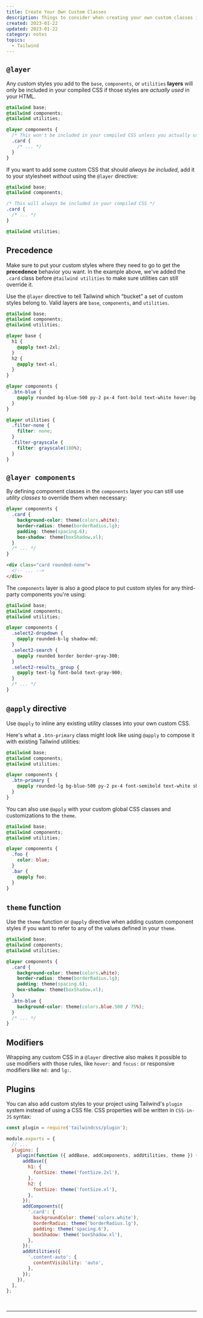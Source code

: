 ```yaml
---
title: Create Your Own Custom Classes
description: Things to consider when creating your own custom classes in Tailwind CSS.
created: 2023-01-22
updated: 2023-01-22
category: notes
topics:
  - Tailwind
---
```


## `@layer`

Any custom styles you add to the `base`, `components`, or `utilities` **layers** will only be included in your compiled CSS if those styles are _actually used_ in your HTML.

```css /@layer/ title="global.css"
@tailwind base;
@tailwind components;
@tailwind utilities;

@layer components {
  /* This won't be included in your compiled CSS unless you actually use it */
  .card {
    /* ... */
  }
}
```

If you want to add some custom CSS that should _always be included_, add it to your stylesheet _without_ using the `@layer` directive:

```css
@tailwind base;
@tailwind components;

/* This will always be included in your compiled CSS */
.card {
  /* ... */
}

@tailwind utilities;
```

## Precedence

Make sure to put your custom styles where they need to go to get the **precedence** behavior you want. In the example above, we've added the `.card` class before `@tailwind utilities` to make sure utilities can still override it.

Use the `@layer` directive to tell Tailwind which “bucket” a set of custom styles belong to. Valid layers are `base`, `components`, and `utilities`.

```css title="global.css"
@tailwind base;
@tailwind components;
@tailwind utilities;

@layer base {
  h1 {
    @apply text-2xl;
  }
  h2 {
    @apply text-xl;
  }
}

@layer components {
  .btn-blue {
    @apply rounded bg-blue-500 py-2 px-4 font-bold text-white hover:bg-blue-700;
  }
}

@layer utilities {
  .filter-none {
    filter: none;
  }
  .filter-grayscale {
    filter: grayscale(100%);
  }
}
```

## `@layer components`

By defining component classes in the `components` layer you can still use _utility classes_ to override them when necessary:

```css /.card/ /border-radius/ title="global.css"
@layer components {
  .card {
    background-color: theme(colors.white);
    border-radius: theme(borderRadius.lg);
    padding: theme(spacing.6);
    box-shadow: theme(boxShadow.xl);
  }
  /* ... */
}
```

```html /card/ /rounded-none/
<div class="card rounded-none">
  <!-- ... -->
</div>
```

The `components` layer is also a good place to put custom styles for any third-party components you're using:

```css {5} title="global.css"
@tailwind base;
@tailwind components;
@tailwind utilities;

@layer components {
  .select2-dropdown {
    @apply rounded-b-lg shadow-md;
  }
  .select2-search {
    @apply rounded border border-gray-300;
  }
  .select2-results__group {
    @apply text-lg font-bold text-gray-900;
  }
  /* ... */
}
```

## `@apply` directive

Use `@apply` to inline any existing utility classes into your own custom CSS.

Here's what a `.btn-primary` class might look like using `@apply` to compose it with existing Tailwind utilities:

```css /@apply/ title="global.css"
@tailwind base;
@tailwind components;
@tailwind utilities;

@layer components {
  .btn-primary {
    @apply rounded-lg bg-blue-500 py-2 px-4 font-semibold text-white shadow-md hover:bg-blue-700 focus:outline-none focus:ring-2 focus:ring-blue-400 focus:ring-opacity-75;
  }
}
```

You can also use `@apply` with your custom global CSS classes and customizations to the `theme`.

```css {10} /.foo/ title="global.css"
@tailwind base;
@tailwind components;
@tailwind utilities;

@layer components {
  .foo {
    color: blue;
  }
  .bar {
    @apply foo;
  }
}
```

## `theme` function

Use the `theme` function or `@apply` directive when adding custom component styles if you want to refer to any of the values defined in your `theme`.

```css /theme/ title="global.css"
@tailwind base;
@tailwind components;
@tailwind utilities;

@layer components {
  .card {
    background-color: theme(colors.white);
    border-radius: theme(borderRadius.lg);
    padding: theme(spacing.6);
    box-shadow: theme(boxShadow.xl);
  }
  .btn-blue {
    background-color: theme(colors.blue.500 / 75%);
  }
  /* ... */
}
```

## Modifiers

Wrapping any custom CSS in a `@layer` directive also makes it possible to use modifiers with those rules, like `hover:` and `focus:` or responsive modifiers like `md:` and `lg:`.

## Plugins

You can also add custom styles to your project using Tailwind's `plugin` system instead of using a CSS file. CSS properties will be written in `CSS-in-JS` syntax:

```js {1,6} title="tailwind.config.js"
const plugin = require('tailwindcss/plugin');

module.exports = {
  // ...
  plugins: [
    plugin(function ({ addBase, addComponents, addUtilities, theme }) {
      addBase({
        h1: {
          fontSize: theme('fontSize.2xl'),
        },
        h2: {
          fontSize: theme('fontSize.xl'),
        },
      });
      addComponents({
        '.card': {
          backgroundColor: theme('colors.white'),
          borderRadius: theme('borderRadius.lg'),
          padding: theme('spacing.6'),
          boxShadow: theme('boxShadow.xl'),
        },
      });
      addUtilities({
        '.content-auto': {
          contentVisibility: 'auto',
        },
      });
    }),
  ],
};
```

<br />

<TailwindDocs />

---

<LastUpdated updated={updated} />

